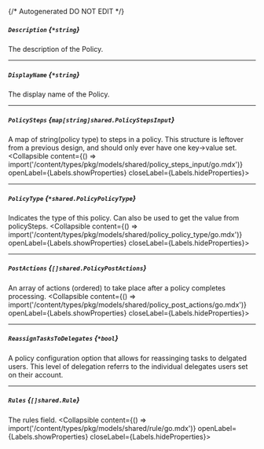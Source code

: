 {/* Autogenerated DO NOT EDIT  */}

##### `Description` *{`*string`}*
The description of the Policy.

---
##### `DisplayName` *{`*string`}*
The display name of the Policy.

---
##### `PolicySteps` *{`map[string]shared.PolicyStepsInput`}*
A map of string(policy type) to steps in a policy. This structure is leftover from a previous design, and should only ever have one key\-\>value set.
<Collapsible content={() => import('/content/types/pkg/models/shared/policy_steps_input/go.mdx')} openLabel={Labels.showProperties} closeLabel={Labels.hideProperties}>
</Collapsible>

---
##### `PolicyType` *{`*shared.PolicyPolicyType`}*
Indicates the type of this policy. Can also be used to get the value from policySteps.
<Collapsible content={() => import('/content/types/pkg/models/shared/policy_policy_type/go.mdx')} openLabel={Labels.showProperties} closeLabel={Labels.hideProperties}>
</Collapsible>

---
##### `PostActions` *{`[]shared.PolicyPostActions`}*
An array of actions (ordered) to take place after a policy completes processing.
<Collapsible content={() => import('/content/types/pkg/models/shared/policy_post_actions/go.mdx')} openLabel={Labels.showProperties} closeLabel={Labels.hideProperties}>
</Collapsible>

---
##### `ReassignTasksToDelegates` *{`*bool`}*
A policy configuration option that allows for reassinging tasks to delgated users. This level of delegation referrs to the individual delegates users set on their account.

---
##### `Rules` *{`[]shared.Rule`}*
The rules field.
<Collapsible content={() => import('/content/types/pkg/models/shared/rule/go.mdx')} openLabel={Labels.showProperties} closeLabel={Labels.hideProperties}>
</Collapsible>


